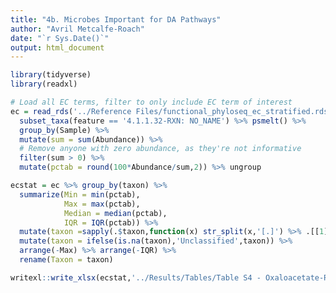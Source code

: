 ```yaml
---
title: "4b. Microbes Important for DA Pathways"
author: "Avril Metcalfe-Roach"
date: "`r Sys.Date()`"
output: html_document
---
```


```r
library(tidyverse)
library(readxl)

# Load all EC terms, filter to only include EC term of interest
ec = read_rds('../Reference Files/functional_phyloseq_ec_stratified.rds') %>% 
  subset_taxa(feature == '4.1.1.32-RXN: NO_NAME') %>% psmelt() %>% 
  group_by(Sample) %>% 
  mutate(sum = sum(Abundance)) %>% 
  # Remove anyone with zero abundance, as they're not informative
  filter(sum > 0) %>% 
  mutate(pctab = round(100*Abundance/sum,2)) %>% ungroup

ecstat = ec %>% group_by(taxon) %>% 
  summarize(Min = min(pctab),
            Max = max(pctab),
            Median = median(pctab),
            IQR = IQR(pctab)) %>% 
  mutate(taxon =sapply(.$taxon,function(x) str_split(x,'[.]') %>% .[[1]] %>% .[2])) %>% 
  mutate(taxon = ifelse(is.na(taxon),'Unclassified',taxon)) %>% 
  arrange(-Max) %>% arrange(-IQR) %>% 
  rename(Taxon = taxon)

writexl::write_xlsx(ecstat,'../Results/Tables/Table S4 - Oxaloacetate-Related Taxa.xlsx')
```

